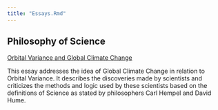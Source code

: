 ```yaml
---
title: "Essays.Rmd"
---
```


## Philosophy of Science {.main-heading}   
<section class="project_Table">
[Orbital Variance and Global Climate Change](./essays/global_climate_change.html){target="_blank"}  
<p class="description">
This essay addresses the idea of Global Climate Change in relation to Orbital Variance. It describes the discoveries made by scientists and criticizes the methods and logic used by these scientists based on the definitions of Science as stated by philosophers Carl Hempel and David Hume.   
</p>
</section>